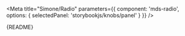 

<Meta
  title="Simone/Radio"
  parameters={{
    component: 'mds-radio',
    options: { 
      selectedPanel: 'storybookjs/knobs/panel'
     }
  }}
/>

<Description>
    {README}
</Description>

<Preview withToolbar>
  <Story name="Radio">
    <div style={{ width: '360px', margin: '20px' }}>
      <mds-radio standard type="radio" name="fruit" checked value="Strawberry" />
      <mds-radio standard type="radio" name="fruit" value="Orange" />
      <mds-radio standard type="radio" name="fruit" value="Lemon" />
    </div>
  </Story>
</Preview>